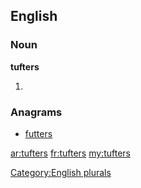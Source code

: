 ==English==

===Noun===
'''tufters'''

# {{plural of|[[tufter]]}}

===Anagrams===
* [[futters#English|futters]]

[[Category:English plurals]]

[[ar:tufters]]
[[fr:tufters]]
[[my:tufters]]